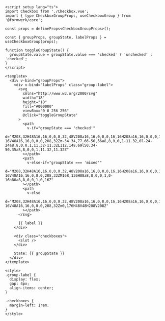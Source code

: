 ```vue
<script setup lang="ts">
import Checkbox from './Checkbox.vue';
import { type CheckboxGroupProps, useCheckboxGroup } from '@formwerk/core';

const props = defineProps<CheckboxGroupProps>();

const { groupProps, groupState, labelProps } = useCheckboxGroup(props);

function toggleGroupState() {
  groupState.value = groupState.value === 'checked' ? 'unchecked' : 'checked';
}
</script>

<template>
  <div v-bind="groupProps">
    <div v-bind="labelProps" class="group-label">
      <svg
        xmlns="http://www.w3.org/2000/svg"
        width="18"
        height="18"
        fill="#000000"
        viewBox="0 0 256 256"
        @click="toggleGroupState"
      >
        <path
          v-if="groupState === 'checked'"
          d="M208,32H48A16,16,0,0,0,32,48V208a16,16,0,0,0,16,16H208a16,16,0,0,0,16-16V48A16,16,0,0,0,208,32Zm-34.34,77.66-56,56a8,8,0,0,1-11.32,0l-24-24a8,8,0,0,1,11.32-11.32L112,148.69l50.34-50.35a8,8,0,0,1,11.32,11.32Z"
        ></path>
        <path
          v-else-if="groupState === 'mixed'"
          d="M208,32H48A16,16,0,0,0,32,48V208a16,16,0,0,0,16,16H208a16,16,0,0,0,16-16V48A16,16,0,0,0,208,32ZM168,136H88a8,8,0,0,1,0-16h80a8,8,0,0,1,0,16Z"
        ></path>
        <path
          v-else
          d="M208,32H48A16,16,0,0,0,32,48V208a16,16,0,0,0,16,16H208a16,16,0,0,0,16-16V48A16,16,0,0,0,208,32Zm0,176H48V48H208V208Z"
        ></path>
      </svg>

      {{ label }}
    </div>

    <div class="checkboxes">
      <slot />
    </div>

    State: {{ groupState }}
  </div>
</template>

<style>
.group-label {
  display: flex;
  gap: 4px;
  align-items: center;
}

.checkboxes {
  margin-left: 1rem;
}
</style>
```
